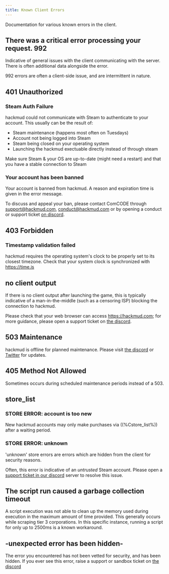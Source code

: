 ```yaml
---
title: Known Client Errors
---
```


Documentation for various known errors in the client.

## There was a critical error processing your request. 992

Indicative of general issues with the client communicating with the server. There is often additional data alongside the error.

992 errors are often a client-side issue, and are intermittent in nature.

## 401 Unauthorized

### Steam Auth Failure

hackmud could not communicate with Steam to authenticate to your account. This usually can be the result of:

- Steam maintenance (happens most often on Tuesdays)
- Account not being logged into Steam
- Steam being closed on your operating system
- Launching the hackmud exectuable directly instead of through steam

Make sure Steam & your OS are up-to-date (might need a restart) and that you have a stable connection to Steam

### Your account has been banned

Your account is banned from hackmud. A reason and expiration time is given in the error message.

To discuss and appeal your ban, please contact ComCODE through [support@hackmud.com](mailto:support@hackmud.com), [conduct@hackmud.com](mailto:conduct@hackmud.com) or by opening a conduct or support ticket [on discord](https://discord.gg/QRTXHaz).

## 403 Forbidden

### Timestamp validation failed

hackmud requires the operating system's clock to be properly set to its closest timezone. Check that your system clock is synchronized with https://time.is

## no client output

If there is no client output after launching the game, this is typically indicative of a man-in-the-middle (such as a censoring ISP) blocking the connection to hackmud.

Please check that your web browser can access https://hackmud.com; for more guidance, please open a support ticket on [the discord](https://discord.gg/QRTXHaz).

## 503 Maintenance

hackmud is offline for planned maintenance. Please visit [the discord](https://discord.gg/QRTXHaz) or [Twitter](https://x.com/hackmudgame) for updates.

## 405 Method Not Allowed

Sometimes occurs during scheduled maintenance periods instead of a 503.

## store_list

### STORE ERROR: account is too new

New hackmud accounts may only make purchases via ((%Cstore_list%)) after a waiting period.

### STORE ERROR: unknown

'unknown' store errors are errors which are hidden from the client for security reasons.

Often, this error is indicative of an _untrusted_ Steam account. Please open a [support ticket in our discord](https://discord.com/channels/229545531104296960/364244133130272768) server to resolve this issue.

## The script run caused a garbage collection timeout

A script execution was not able to clean up the memory used during execution in the maximum amount of time provided. This generally occurs while scraping tier 3 corporations. In this specific instance, running a script for only up to 2500ms is a known workaround.

## -unexpected error has been hidden-

The error you encountered has not been vetted for security, and has been hidden. If you ever see this error, raise a support or sandbox ticket on [the discord](https://discord.gg/QRTXHaz)
